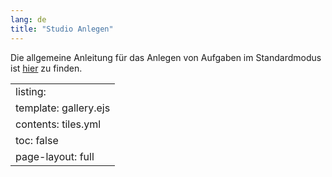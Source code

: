 ```yaml
---
lang: de
title: "Studio Anlegen"
---
```


Die allgemeine Anleitung für das Anlegen von Aufgaben im Standardmodus ist [hier](Allgemeine_Anleitung\index.qmd) zu finden.

---
listing:
  template: gallery.ejs
  contents: tiles.yml
toc: false
page-layout: full
---
